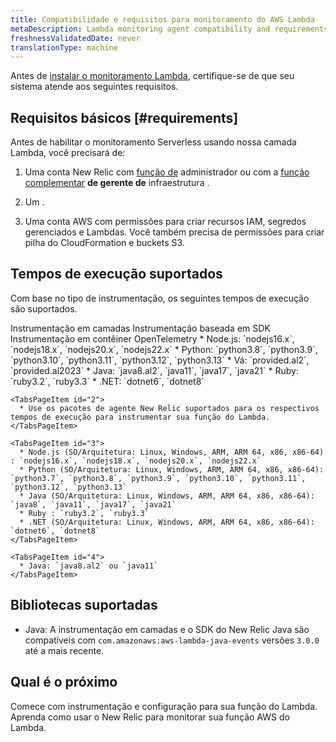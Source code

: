 ```yaml
---
title: Compatibilidade e requisitos para monitoramento do AWS Lambda
metaDescription: Lambda monitoring agent compatibility and requirements.
freshnessValidatedDate: never
translationType: machine
---
```


Antes de [instalar o monitoramento Lambda](/docs/serverless-function-monitoring/aws-lambda-monitoring/instrument-lambda-function/configure-serverless-aws-monitoring), certifique-se de que seu sistema atende aos seguintes requisitos.

## Requisitos básicos [#requirements]

Antes de habilitar o monitoramento Serverless usando nossa camada Lambda, você precisará de:

1. Uma conta New Relic com [função de](/docs/accounts/original-accounts-billing/original-users-roles/users-roles-original-user-model/#roles) administrador ou com a [função complementar](/docs/accounts/original-accounts-billing/original-users-roles/users-roles-original-user-model#add-on) **de gerente de** infraestrutura .

2. Um <InlinePopover type="userKey" />.

3. Uma conta AWS com permissões para criar recursos IAM, segredos gerenciados e Lambdas. Você também precisa de permissões para criar pilha do CloudFormation e buckets S3.

## Tempos de execução suportados

Com base no tipo de instrumentação, os seguintes tempos de execução são suportados.

<Tabs>
  <TabsBar>
    <TabsBarItem id="1">Instrumentação em camadas</TabsBarItem> <TabsBarItem id="2">Instrumentação baseada em SDK</TabsBarItem> <TabsBarItem id="3">Instrumentação em contêiner</TabsBarItem> <TabsBarItem id="4">OpenTelemetry</TabsBarItem>
  </TabsBar>

  <TabsPages>
    <TabsPageItem id="1">
      * Node.js: `nodejs16.x`, `nodejs18.x`, `nodejs20.x`, `nodejs22.x`
      * Python: `python3.8`, `python3.9`, `python3.10`, `python3.11`, `python3.12`, `python3.13`
      * Vá: `provided.al2`, `provided.al2023`
      * Java: `java8.al2`, `java11`, `java17`, `java21`
      * Ruby: `ruby3.2`, `ruby3.3`
      * .NET: `dotnet6`, `dotnet8`
    </TabsPageItem>

    <TabsPageItem id="2">
      * Use os pacotes de agente New Relic suportados para os respectivos tempos de execução para instrumentar sua função do Lambda.
    </TabsPageItem>

    <TabsPageItem id="3">
      * Node.js (SO/Arquitetura: Linux, Windows, ARM, ARM 64, x86, x86-64) : `nodejs16.x`, `nodejs18.x`, `nodejs20.x`, `nodejs22.x`
      * Python (SO/Arquitetura: Linux, Windows, ARM, ARM 64, x86, x86-64): `python3.7`, `python3.8`, `python3.9`, `python3.10`, `python3.11`, `python3.12`, `python3.13`
      * Java (SO/Arquitetura: Linux, Windows, ARM, ARM 64, x86, x86-64): `java8`, `java11`, `java17`, `java21`
      * Ruby : `ruby3.2`, `ruby3.3`
      * .NET (SO/Arquitetura: Linux, Windows, ARM, ARM 64, x86, x86-64): `dotnet6`, `dotnet8`
    </TabsPageItem>

    <TabsPageItem id="4">
      * Java: `java8.al2` ou `java11`
    </TabsPageItem>
  </TabsPages>
</Tabs>

## Bibliotecas suportadas

* Java: A instrumentação em camadas e o SDK do New Relic Java são compatíveis com `com.amazonaws:aws-lambda-java-events` versões `3.0.0` até a mais recente.

## Qual é o próximo

<DocTiles>
  <DocTile title="Install and configure Lambda monitoring" path="/docs/serverless-function-monitoring/aws-lambda-monitoring/instrument-lambda-function/configure-serverless-aws-monitoring">Comece com instrumentação e configuração para sua função do Lambda. </DocTile><DocTile title="Data and UI" path="/docs/serverless-function-monitoring/aws-lambda-monitoring/ui-data/understand-lambda-monitoring-ui/">Aprenda como usar o New Relic para monitorar sua função AWS do Lambda.</DocTile>
</DocTiles>